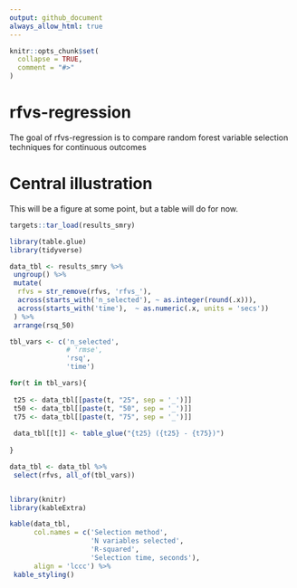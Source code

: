 ```yaml
---
output: github_document
always_allow_html: true
---
```


<!-- README.md is generated from README.Rmd. Please edit that file -->

```r
knitr::opts_chunk$set(
  collapse = TRUE,
  comment = "#>"
)
```

# rfvs-regression

<!-- badges: start -->
<!-- badges: end -->

The goal of rfvs-regression is to compare random forest variable selection techniques for continuous outcomes

# Central illustration

This will be a figure at some point, but a table will do for now.

```r

targets::tar_load(results_smry)

library(table.glue)
library(tidyverse)

data_tbl <- results_smry %>% 
 ungroup() %>% 
 mutate(
  rfvs = str_remove(rfvs, 'rfvs_'),
  across(starts_with('n_selected'), ~ as.integer(round(.x))),
  across(starts_with('time'),  ~ as.numeric(.x, units = 'secs'))
 ) %>% 
 arrange(rsq_50)

tbl_vars <- c('n_selected',
              # 'rmse', 
              'rsq',
              'time')

for(t in tbl_vars){
 
 t25 <- data_tbl[[paste(t, "25", sep = '_')]]
 t50 <- data_tbl[[paste(t, "50", sep = '_')]]
 t75 <- data_tbl[[paste(t, "75", sep = '_')]]
 
 data_tbl[[t]] <- table_glue("{t25} ({t25} - {t75})")
 
}

data_tbl <- data_tbl %>% 
 select(rfvs, all_of(tbl_vars))


library(knitr)
library(kableExtra)

kable(data_tbl,
      col.names = c('Selection method',
                    'N variables selected',
                    'R-squared',
                    'Selection time, seconds'),
      align = 'lccc') %>% 
 kable_styling()


```

